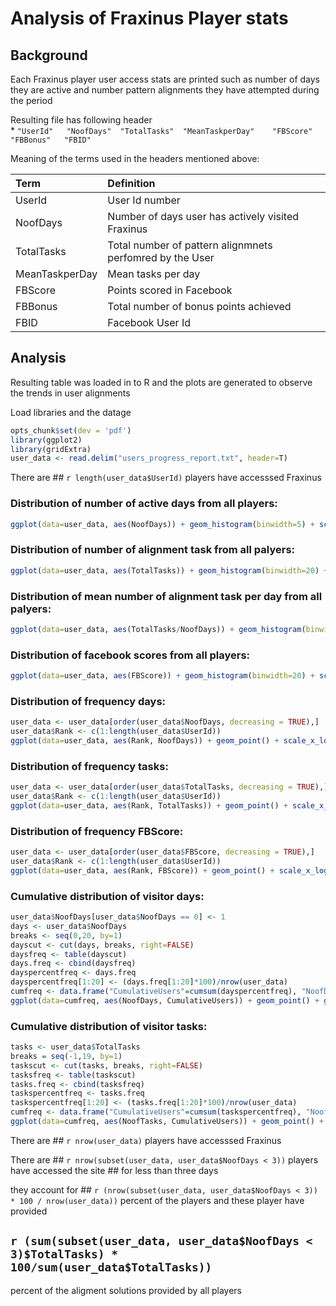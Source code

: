 Analysis of Fraxinus Player stats
========================================================

Background
--------------------------------------------------------
Each Fraxinus player user access stats are printed such as number of days they are active and number pattern alignments they have attempted during the period

Resulting file has following header  
* `"UserId"   "NoofDays"  "TotalTasks"  "MeanTaskperDay"    "FBScore"   "FBBonus"   "FBID"`  

Meaning of the terms used in the headers mentioned above:

| Term              | Definition                                                  |
|:----------------- |:----------------------------------------------------------- |
| UserId            | User Id number                                              |
| NoofDays	        |	Number of days user has actively visited Fraxinus           |
| TotalTasks        |	Total number of pattern alignmnets perfomred by the User    |
| MeanTaskperDay	  |	Mean tasks per day                                          |
| FBScore           |	Points scored in Facebook                                   | 
| FBBonus           | Total number of bonus points achieved                       | 
| FBID              | Facebook User Id                                            | 

Analysis
--------------------------------------------------------
Resulting table was loaded in to R and the plots are generated to observe the trends in user alignments

Load libraries and the datage
```r
opts_chunk$set(dev = 'pdf')
library(ggplot2)
library(gridExtra)
user_data <- read.delim("users_progress_report.txt", header=T)

```

There are 
## `r length(user_data$UserId)` 
players have accesssed Fraxinus


### Distribution of number of active days from all players:

```r
ggplot(data=user_data, aes(NoofDays)) + geom_histogram(binwidth=5) + scale_y_sqrt() + ggtitle("Distribution of no. of active days from all players")

```


### Distribution of number of alignment task from all palyers:

```r
ggplot(data=user_data, aes(TotalTasks)) + geom_histogram(binwidth=20) + scale_y_sqrt() + ggtitle("Distribution of no. of alignment tasks from all players")

```


### Distribution of mean number of alignment task per day from all palyers:

```r
ggplot(data=user_data, aes(TotalTasks/NoofDays)) + geom_histogram(binwidth=5) + scale_y_sqrt() + ggtitle("Distribution of mean no. of alignment tasks per day from all players")

```


### Distribution of facebook scores from all players:

```r
ggplot(data=user_data, aes(FBScore)) + geom_histogram(binwidth=20) + scale_y_sqrt() + ggtitle("Facebook scores from all players")

```


### Distribution of frequency days:

```r
user_data <- user_data[order(user_data$NoofDays, decreasing = TRUE),]
user_data$Rank <- c(1:length(user_data$UserId))
ggplot(data=user_data, aes(Rank, NoofDays)) + geom_point() + scale_x_log10() + scale_y_log10() + ggtitle("Log-log distribution")

```


### Distribution of frequency tasks:

```r
user_data <- user_data[order(user_data$TotalTasks, decreasing = TRUE),]
user_data$Rank <- c(1:length(user_data$UserId))
ggplot(data=user_data, aes(Rank, TotalTasks)) + geom_point() + scale_x_log10() + scale_y_log10() + ggtitle("Log-log distribution")

```


### Distribution of frequency FBScore:

```r
user_data <- user_data[order(user_data$FBScore, decreasing = TRUE),]
user_data$Rank <- c(1:length(user_data$UserId))
ggplot(data=user_data, aes(Rank, FBScore)) + geom_point() + scale_x_log10() + scale_y_log10() + ggtitle("Log-log distribution")

```



### Cumulative distribution of visitor days:

```r
user_data$NoofDays[user_data$NoofDays == 0] <- 1
days <- user_data$NoofDays
breaks <- seq(0,20, by=1)
dayscut <- cut(days, breaks, right=FALSE)
daysfreq <- table(dayscut)
days.freq <- cbind(daysfreq)
dayspercentfreq <- days.freq
dayspercentfreq[1:20] <- (days.freq[1:20]*100)/nrow(user_data)
cumfreq <- data.frame("CumulativeUsers"=cumsum(dayspercentfreq), "NoofDays"= seq(0,19, by=1))
ggplot(data=cumfreq, aes(NoofDays, CumulativeUsers)) + geom_point() + ggtitle("Cumulative User distribution - active days")

```



### Cumulative distribution of visitor tasks:

```r
tasks <- user_data$TotalTasks
breaks = seq(-1,19, by=1)
taskscut <- cut(tasks, breaks, right=FALSE)
tasksfreq <- table(taskscut)
tasks.freq <- cbind(tasksfreq)
taskspercentfreq <- tasks.freq
taskspercentfreq[1:20] <- (tasks.freq[1:20]*100)/nrow(user_data)
cumfreq <- data.frame("CumulativeUsers"=cumsum(taskspercentfreq), "NoofTasks"= seq(-1,18, by=1))
ggplot(data=cumfreq, aes(NoofTasks, CumulativeUsers)) + geom_point() + xlim(0,20) + ggtitle("Cumulative User distribution - active tasks")

```


There are 
## `r nrow(user_data)` 
players have accesssed Fraxinus

There are 
## `r nrow(subset(user_data, user_data$NoofDays < 3))`
players have accessed the site 
## for less than three days

they account for
## `r (nrow(subset(user_data, user_data$NoofDays < 3)) * 100 / nrow(user_data))`
percent of the players and these player have provided

## `r (sum(subset(user_data, user_data$NoofDays < 3)$TotalTasks) * 100/sum(user_data$TotalTasks))`
percent of the aligment solutions provided by all players


